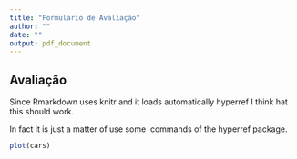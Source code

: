 ```yaml
---
title: "Formulario de Avaliação"
author: ""
date: ""
output: pdf_document 
---
```


## Avaliação

Since Rmarkdown uses knitr and it loads automatically hyperref I think hat this should work.

In fact it is just a matter of use some \LaTeX\ commands of the hyperref package.

```r
plot(cars)
```


\begin{Form}
\TextField{Name}
\end{Form}